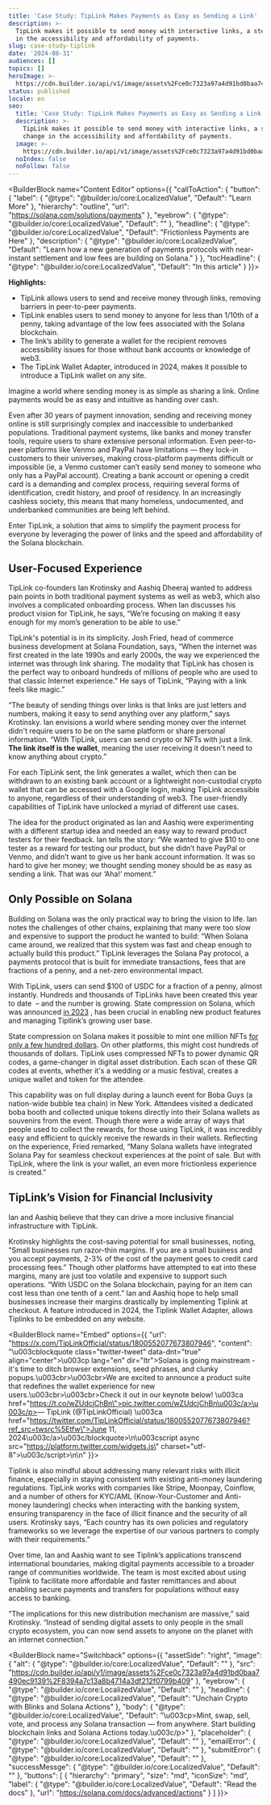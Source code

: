```yaml
---
title: 'Case Study: TipLink Makes Payments as Easy as Sending a Link'
description: >-
  TipLink makes it possible to send money with interactive links, a step change
  in the accessibility and affordability of payments.
slug: case-study-tiplink
date: '2024-08-31'
audiences: []
topics: []
heroImage: >-
  https://cdn.builder.io/api/v1/image/assets%2Fce0c7323a97a4d91bd0baa7490ec9139%2F8a6b08837d744117b90d60158a2fb896
status: published
locale: en
seo:
  title: 'Case Study: TipLink Makes Payments as Easy as Sending a Link'
  description: >-
    TipLink makes it possible to send money with interactive links, a step
    change in the accessibility and affordability of payments.
  image: >-
    https://cdn.builder.io/api/v1/image/assets%2Fce0c7323a97a4d91bd0baa7490ec9139%2F8a6b08837d744117b90d60158a2fb896
  noIndex: false
  noFollow: false
---
```


<BuilderBlock name="Content Editor" options={{
  "callToAction": {
    "button": {
      "label": {
        "@type": "@builder.io/core:LocalizedValue",
        "Default": "Learn More"
      },
      "hierarchy": "outline",
      "url": "https://solana.com/solutions/payments"
    },
    "eyebrow": {
      "@type": "@builder.io/core:LocalizedValue",
      "Default": ""
    },
    "headline": {
      "@type": "@builder.io/core:LocalizedValue",
      "Default": "Frictionless Payments are Here"
    },
    "description": {
      "@type": "@builder.io/core:LocalizedValue",
      "Default": "Learn how a new generation of payments protocols with near-instant settlement and low fees are building on Solana."
    }
  },
  "tocHeadline": {
    "@type": "@builder.io/core:LocalizedValue",
    "Default": "In this article"
  }
}}>

</BuilderBlock>

**Highlights:**

-   TipLink allows users to send and receive money through links, removing barriers in peer-to-peer payments. 
-   TipLink enables users to send money to anyone for less than 1/10th of a penny, taking advantage of the low fees associated with the Solana blockchain. 
-   The link’s ability to generate a wallet for the recipient removes accessibility issues for those without bank accounts or knowledge of web3. 
-   The TipLink Wallet Adapter, introduced in 2024, makes it possible to introduce a TipLink wallet on any site.

Imagine a world where sending money is as simple as sharing a link. Online payments would be as easy and intuitive as handing over cash.

Even after 30 years of payment innovation, sending and receiving money online is still surprisingly complex and inaccessible to underbanked populations. Traditional payment systems, like banks and money transfer tools, require users to share extensive personal information. Even peer-to-peer platforms like Venmo and PayPal have limitations — they lock-in customers to their universes, making cross-platform payments difficult or impossible (ie, a Venmo customer can’t easily send money to someone who only has a PayPal account). Creating a bank account or opening a credit card is a demanding and complex process, requiring several forms of identification, credit history, and proof of residency. In an increasingly cashless society, this means that many homeless, undocumented, and underbanked communities are being left behind. 

Enter TipLink, a solution that aims to simplify the payment process for everyone by leveraging the power of links and the speed and affordability of the Solana blockchain.

## User-Focused Experience

TipLink co-founders Ian Krotinsky and Aashiq Dheeraj wanted to address pain points in both traditional payment systems as well as web3, which also involves a complicated onboarding process. When Ian discusses his product vision for TipLink, he says, “We’re focusing on making it easy enough for my mom’s generation to be able to use.”

TipLink's potential is in its simplicity. Josh Fried, head of commerce business development at Solana Foundation, says, “When the internet was first created in the late 1990s and early 2000s, the way we experienced the internet was through link sharing. The modality that TipLink has chosen is the perfect way to onboard hundreds of millions of people who are used to that classic Internet experience.” He says of TipLink, “Paying with a link feels like magic.”

“The beauty of sending things over links is that links are just letters and numbers, making it easy to send anything over any platform,” says Krotinsky. Ian envisions a world where sending money over the internet didn't require users to be on the same platform or share personal information. “With TipLink, users can send crypto or NFTs with just a link. **The link itself is the wallet**, meaning the user receiving it doesn't need to know anything about crypto.” 

For each TipLink sent, the link generates a wallet, which then can be withdrawn to an existing bank account or a lightweight non-custodial crypto wallet that can be accessed with a Google login, making TipLink accessible to anyone, regardless of their understanding of web3. The user-friendly capabilities of TipLink have unlocked a myriad of different use cases.

The idea for the product originated as Ian and Aashiq were experimenting with a different startup idea and needed an easy way to reward product testers for their feedback. Ian tells the story: “We wanted to give $10 to one tester as a reward for testing our product, but she didn’t have PayPal or Venmo, and didn’t want to give us her bank account information. It was so hard to give her money; we thought sending money should be as easy as sending a link. That was our ‘Aha!’ moment.”

## Only Possible on Solana

Building on Solana was the only practical way to bring the vision to life. Ian notes the challenges of other chains, explaining that many were too slow and expensive to support the product he wanted to build: “When Solana came around, we realized that this system was fast and cheap enough to actually build this product.” TipLink leverages the Solana Pay protocol, a payments protocol that is built for immediate transactions, fees that are fractions of a penny, and a net-zero environmental impact. 

With TipLink, users can send $100 of USDC for a fraction of a penny, almost instantly. Hundreds and thousands of TipLinks have been created this year to date  – and the number is growing. State compression on Solana, which was announced [in 2023](https://solana.com/news/state-compression-compressed-nfts-solana) , has been crucial in enabling new product features and managing Tipllink’s growing user base.

State compression on Solana makes it possible to mint one million NFTs [for only a few hundred dollars](https://solana.com/news/state-compression-update-december-2023). On other platforms, this might cost hundreds of thousands of dollars. TipLink uses compressed NFTs to power dynamic QR codes, a game-changer in digital asset distribution. Each scan of these QR codes at events, whether it's a wedding or a music festival, creates a unique wallet and token for the attendee. 

This capability was on full display during a launch event for Boba Guys (a nation-wide bubble tea chain) in New York. Attendees visited a dedicated boba booth and collected unique tokens directly into their Solana wallets as souvenirs from the event. Though there were a wide array of ways that people used to collect the rewards, for those using TipLink, it was incredibly easy and efficient to quickly receive the rewards in their wallets. Reflecting on the experience, Fried remarked, “Many Solana wallets have integrated Solana Pay for seamless checkout experiences at the point of sale. But with TipLink, where the link is your wallet, an even more frictionless experience is created.”

## TipLink’s Vision for Financial Inclusivity

Ian and Aashiq believe that they can drive a more inclusive financial infrastructure with TipLink. 

Krotinsky highlights the cost-saving potential for small businesses, noting, "Small businesses run razor-thin margins. If you are a small business and you accept payments, 2-3% of the cost of the payment goes to credit card processing fees.” Though other platforms have attempted to eat into these margins, many are just too volatile and expensive to support such operations. “With USDC on the Solana blockchain, paying for an item can cost less than one tenth of a cent.” Ian and Aashiq hope to help small businesses increase their margins drastically by implementing Tiplink at checkout. A feature introduced in 2024, the Tiplink Wallet Adapter, allows Tiplinks to be embedded on any website.

<BuilderBlock name="Embed" options={{
  "url": "https://x.com/TipLinkOfficial/status/1800552077673807946",
  "content": "\u003cblockquote class=\"twitter-tweet\" data-dnt=\"true\" align=\"center\">\u003cp lang=\"en\" dir=\"ltr\">Solana is going mainstream - it&#39;s time to ditch browser extensions, seed phrases, and clunky popups.\u003cbr>\u003cbr>We are excited to announce a product suite that redefines the wallet experience for new users.\u003cbr>\u003cbr>Check it out in our keynote below! \u003ca href=\"https://t.co/wZUdcjChBn\">pic.twitter.com/wZUdcjChBn\u003c/a>\u003c/p>&mdash; TipLink (@TipLinkOfficial) \u003ca href=\"https://twitter.com/TipLinkOfficial/status/1800552077673807946?ref_src=twsrc%5Etfw\">June 11, 2024\u003c/a>\u003c/blockquote>\n\u003cscript async src=\"https://platform.twitter.com/widgets.js\" charset=\"utf-8\">\u003c/script>\n\n"
}}>

</BuilderBlock>

Tiplink is also mindful about addressing many relevant risks with illicit finance, especially in staying consistent with existing anti-money laundering regulations. TipLink works with companies like Stripe, Moonpay, Coinflow, and a number of others for KYC/AML (Know-Your-Customer and Anti-money laundering) checks when interacting with the banking system, ensuring transparency in the face of illicit finance and the security of all users. Krotinsky says, “Each country has its own policies and regulatory frameworks so we leverage the expertise of our various partners to comply with their requirements.”

Over time, Ian and Aashiq want to see Tiplink’s applications transcend international boundaries, making digital payments accessible to a broader range of communities worldwide. The team is most excited about using Tiplink to facilitate more affordable and faster remittances and about enabling secure payments and transfers for populations without easy access to banking. 

“The implications for this new distribution mechanism are massive,” said Krotinsky. “Instead of sending digital assets to only people in the small crypto ecosystem, you can now send assets to anyone on the planet with an internet connection.”

<BuilderBlock name="Switchback" options={{
  "assetSide": "right",
  "image": {
    "alt": {
      "@type": "@builder.io/core:LocalizedValue",
      "Default": ""
    },
    "src": "https://cdn.builder.io/api/v1/image/assets%2Fce0c7323a97a4d91bd0baa7490ec9139%2F8394a7c13a8b4714a3df212f0799b409"
  },
  "eyebrow": {
    "@type": "@builder.io/core:LocalizedValue",
    "Default": ""
  },
  "headline": {
    "@type": "@builder.io/core:LocalizedValue",
    "Default": "Unchain Crypto with Blinks and Solana Actions"
  },
  "body": {
    "@type": "@builder.io/core:LocalizedValue",
    "Default": "\u003cp>Mint, swap, sell, vote, and process any Solana transaction — from anywhere. Start building blockchain links and Solana Actions today.\u003c/p>"
  },
  "placeholder": {
    "@type": "@builder.io/core:LocalizedValue",
    "Default": ""
  },
  "emailError": {
    "@type": "@builder.io/core:LocalizedValue",
    "Default": ""
  },
  "submitError": {
    "@type": "@builder.io/core:LocalizedValue",
    "Default": ""
  },
  "successMessge": {
    "@type": "@builder.io/core:LocalizedValue",
    "Default": ""
  },
  "buttons": [
    {
      "hierarchy": "primary",
      "size": "md",
      "iconSize": "md",
      "label": {
        "@type": "@builder.io/core:LocalizedValue",
        "Default": "Read the docs"
      },
      "url": "https://solana.com/docs/advanced/actions"
    }
  ]
}}>

</BuilderBlock>
